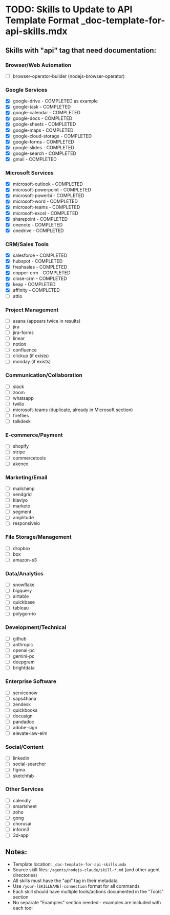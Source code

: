 # TODO: Skills to Update to API Template Format _doc-template-for-api-skills.mdx

## Skills with "api" tag that need documentation:

### Browser/Web Automation
- [ ] browser-operator-builder (nodejs-browser-operator)

### Google Services
- [x] google-drive - COMPLETED as example
- [x] google-task - COMPLETED
- [x] google-calendar - COMPLETED
- [x] google-docs - COMPLETED
- [x] google-sheets - COMPLETED
- [x] google-maps - COMPLETED
- [x] google-cloud-storage - COMPLETED
- [x] google-forms - COMPLETED
- [x] google-slides - COMPLETED
- [x] google-search - COMPLETED
- [x] gmail - COMPLETED

### Microsoft Services
- [x] microsoft-outlook - COMPLETED
- [x] microsoft-powerpoint - COMPLETED
- [x] microsoft-powerbi - COMPLETED
- [x] microsoft-word - COMPLETED
- [x] microsoft-teams - COMPLETED
- [x] microsoft-excel - COMPLETED
- [x] sharepoint - COMPLETED
- [x] onenote - COMPLETED
- [x] onedrive - COMPLETED

### CRM/Sales Tools
- [x] salesforce - COMPLETED
- [x] hubspot - COMPLETED
- [x] freshsales - COMPLETED
- [x] copper-crm - COMPLETED
- [x] close-crm - COMPLETED
- [x] keap - COMPLETED
- [x] affinity - COMPLETED
- [ ] attio

### Project Management
- [ ] asana (appears twice in results)
- [ ] jira
- [ ] jira-forms
- [ ] linear
- [ ] notion
- [ ] confluence
- [ ] clickup (if exists)
- [ ] monday (if exists)

### Communication/Collaboration
- [ ] slack
- [ ] zoom
- [ ] whatsapp
- [ ] twilio
- [ ] microsoft-teams (duplicate, already in Microsoft section)
- [ ] fireflies
- [ ] talkdesk

### E-commerce/Payment
- [ ] shopify
- [ ] stripe
- [ ] commercetools
- [ ] akeneo

### Marketing/Email
- [ ] mailchimp
- [ ] sendgrid
- [ ] klaviyo
- [ ] marketo
- [ ] segment
- [ ] amplitude
- [ ] responsiveio

### File Storage/Management
- [ ] dropbox
- [ ] box
- [ ] amazon-s3

### Data/Analytics
- [ ] snowflake
- [ ] bigquery
- [ ] airtable
- [ ] quickbase
- [ ] tableau
- [ ] polygon-io

### Development/Technical
- [ ] github
- [ ] anthropic
- [ ] openai-pc
- [ ] gemini-pc
- [ ] deepgram
- [ ] brightdata

### Enterprise Software
- [ ] servicenow
- [ ] saps4hana
- [ ] zendesk
- [ ] quickbooks
- [ ] docusign
- [ ] pandadoc
- [ ] adobe-sign
- [ ] elevate-law-elm

### Social/Content
- [ ] linkedin
- [ ] social-searcher
- [ ] figma
- [ ] sketchfab

### Other Services
- [ ] calendly
- [ ] smartsheet
- [ ] zoho
- [ ] gong
- [ ] chorusai
- [ ] inform3
- [ ] 3d-app

## Notes:
- Template location: `_doc-template-for-api-skills.mdx`
- Source skill files: `/agents/nodejs-claude/skill-*.md` (and other agent directories)
- All skills must have the "api" tag in their metadata
- Use `/your-[SKILLNAME]-connection` format for all commands
- Each skill should have multiple tools/actions documented in the "Tools" section
- No separate "Examples" section needed - examples are included with each tool
